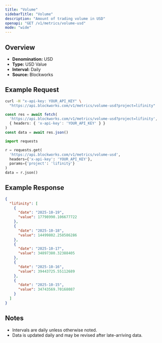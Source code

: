 ```yaml
---
title: "Volume"
sidebarTitle: "Volume"
description: "Amount of trading volume in USD"
openapi: "GET /v1/metrics/volume-usd"
mode: "wide"
---
```


## Overview

- **Denomination:** USD
- **Type:** USD Value
- **Interval:** Daily
- **Source:** Blockworks

## Example Request

<CodeGroup>

```bash cURL
curl -H "x-api-key: YOUR_API_KEY" \
  "https://api.blockworks.com/v1/metrics/volume-usd?project=lifinity"
```

```typescript TypeScript
const res = await fetch(
  'https://api.blockworks.com/v1/metrics/volume-usd?project=lifinity',
  { headers: { 'x-api-key': 'YOUR_API_KEY' } }
)
const data = await res.json()
```

```python Python
import requests

r = requests.get(
  'https://api.blockworks.com/v1/metrics/volume-usd',
  headers={'x-api-key': 'YOUR_API_KEY'},
  params={'project': 'lifinity'}
)
data = r.json()
```

</CodeGroup>

## Example Response

```json
{
  "lifinity": [
    {
      "date": "2025-10-19",
      "value": 17798990.106677722
    },
    {
      "date": "2025-10-18",
      "value": 14499802.258586286
    },
    {
      "date": "2025-10-17",
      "value": 34897380.32388405
    },
    {
      "date": "2025-10-16",
      "value": 39443725.55112689
    },
    {
      "date": "2025-10-15",
      "value": 34743569.70168087
    }
  ]
}
```

## Notes
- Intervals are daily unless otherwise noted.
- Data is updated daily and may be revised after late-arriving data.